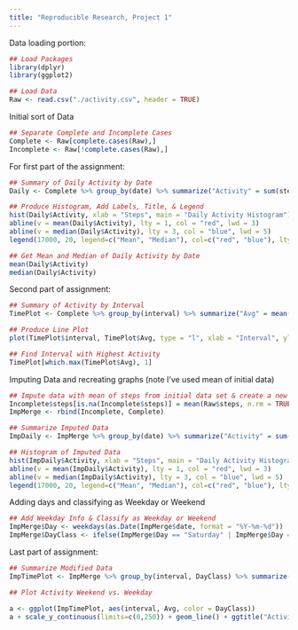 ```yaml
---
title: "Reproducible Research, Project 1"
---
```


Data loading portion:
```r

## Load Packages
library(dplyr)
library(ggplot2)

## Load Data
Raw <- read.csv("./activity.csv", header = TRUE)
```

Initial sort of Data
```r
## Separate Complete and Incomplete Cases
Complete <- Raw[complete.cases(Raw),]
Incomplete <- Raw[!complete.cases(Raw),]
```
For first part of the assignment:
```r
## Summary of Daily Activity by Date
Daily <- Complete %>% group_by(date) %>% summarize("Activity" = sum(steps))

## Produce Histogram, Add Labels, Title, & Legend 
hist(Daily$Activity, xlab = "Steps", main = "Daily Activity Histogram")
abline(v = mean(Daily$Activity), lty = 1, col = "red", lwd = 3)
abline(v = median(Daily$Activity), lty = 3, col = "blue", lwd = 5)
legend(17000, 20, legend=c("Mean", "Median"), col=c("red", "blue"), lty = 1:3, cex = .8)

## Get Mean and Median of Daily Activity by Date
mean(Daily$Activity)
median(Daily$Activity)
```

Second part of assignment:
```r
## Summary of Activity by Interval
TimePlot <- Complete %>% group_by(interval) %>% summarize("Avg" = mean(steps))

## Produce Line Plot
plot(TimePlot$interval, TimePlot$Avg, type = "l", xlab = "Interval", ylab = "Activity Avg.", main = "Time Plot of Activity")

## Find Interval with Highest Activity
TimePlot[which.max(TimePlot$Avg), 1]
```

Imputing Data and recreating graphs (note I've used mean of initial data)
```r
## Impute data with mean of steps from initial data set & create a new data frame 
Incomplete$steps[is.na(Incomplete$steps)] = mean(Raw$steps, n.rm = TRUE)
ImpMerge <- rbind(Incomplete, Complete)

## Summarize Imputed Data
ImpDaily <- ImpMerge %>% group_by(date) %>% summarize("Activity" = sum(steps))

## Histogram of Imputed Data
hist(ImpDaily$Activity, xlab = "Steps", main = "Daily Activity Histogram - Imputed w/ Mean # of Steps")
abline(v = mean(ImpDaily$Activity), lty = 1, col = "red", lwd = 3)
abline(v = median(ImpDaily$Activity), lty = 3, col = "blue", lwd = 5)
legend(17000, 20, legend=c("Mean", "Median"), col=c("red", "blue"), lty = 1:3, cex = .8)

```
 
Adding days and classifying as Weekday or Weekend
```r
## Add Weekday Info & Classify as Weekday or Weekend
ImpMerge$Day <- weekdays(as.Date(ImpMerge$date, format = "%Y-%m-%d"))
ImpMerge$DayClass <- ifelse(ImpMerge$Day == "Saturday" | ImpMerge$Day == "Sunday", "Weekend", "Weekday")
```

Last part of assignment:
```r
## Summarize Modified Data
ImpTimePlot <- ImpMerge %>% group_by(interval, DayClass) %>% summarize("Avg" = mean(steps))

## Plot Activity Weekend vs. Weekday

a <- ggplot(ImpTimePlot, aes(interval, Avg, color = DayClass))
a + scale_y_continuous(limits=c(0,250)) + geom_line() + ggtitle("Activity Time Plot, Weekday v Weekend") + xlab("Intervals") + ylab("Activity")

```
